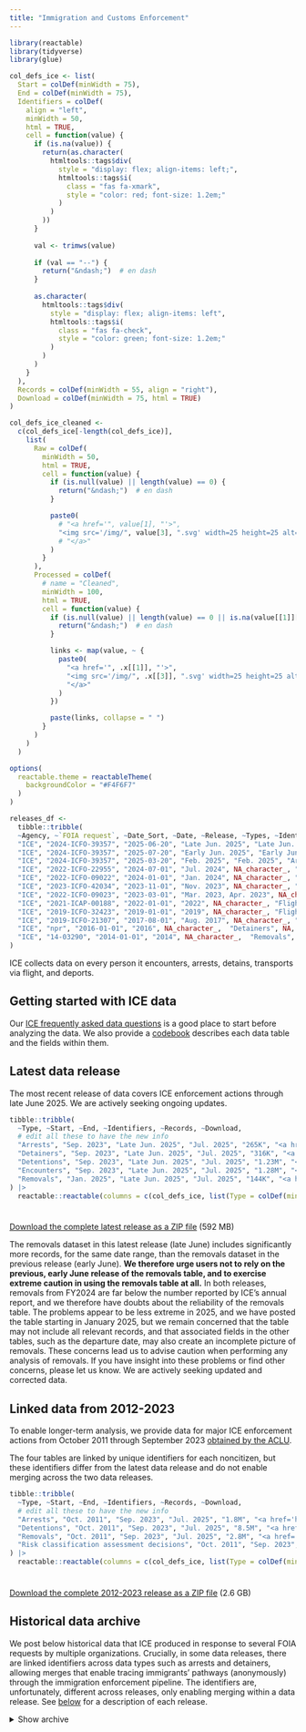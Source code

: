 ```yaml
---
title: "Immigration and Customs Enforcement"
---
```


```r
library(reactable)
library(tidyverse)
library(glue)

col_defs_ice <- list(
  Start = colDef(minWidth = 75),
  End = colDef(minWidth = 75),
  Identifiers = colDef(
    align = "left",
    minWidth = 50,
    html = TRUE,
    cell = function(value) {
      if (is.na(value)) {
        return(as.character(
          htmltools::tags$div(
            style = "display: flex; align-items: left;",
            htmltools::tags$i(
              class = "fas fa-xmark",
              style = "color: red; font-size: 1.2em;"
            )
          )
        ))
      }
  
      val <- trimws(value)
  
      if (val == "--") {
        return("&ndash;")  # en dash
      }
  
      as.character(
        htmltools::tags$div(
          style = "display: flex; align-items: left",
          htmltools::tags$i(
            class = "fas fa-check",
            style = "color: green; font-size: 1.2em;"
          )
        )
      )
    }
  ),
  Records = colDef(minWidth = 55, align = "right"),
  Download = colDef(minWidth = 75, html = TRUE)
)

col_defs_ice_cleaned <- 
  c(col_defs_ice[-length(col_defs_ice)], 
    list(
      Raw = colDef(
        minWidth = 50,
        html = TRUE,
        cell = function(value) {
          if (is.null(value) || length(value) == 0) {
            return("&ndash;")  # en dash
          }

          paste0(
            # "<a href='", value[1], "'>",
            "<img src='/img/", value[3], ".svg' width=25 height=25 alt='", value[3], "'>"
            # "</a>"
          )
        }
      ),
      Processed = colDef(
        # name = "Cleaned",
        minWidth = 100,
        html = TRUE,
        cell = function(value) {
          if (is.null(value) || length(value) == 0 || is.na(value[[1]][[1]])) {
            return("&ndash;")  # en dash
          }

          links <- map(value, ~ {
            paste0(
              "<a href='", .x[[1]], "'>",
              "<img src='/img/", .x[[3]], ".svg' width=25 height=25 alt='", .x[[3]], "'>",
              "</a>"
            )
          })

          paste(links, collapse = " ")
        }
      )
    )
  )

options(
  reactable.theme = reactableTheme(
    backgroundColor = "#F4F6F7"
  )
)

releases_df <- 
  tibble::tribble(
  ~Agency, ~`FOIA request`, ~Date_Sort, ~Date, ~Release, ~Types, ~Identifiers, ~source_label, ~source_URL,
  "ICE", "2024-ICFO-39357", "2025-06-20", "Late Jun. 2025", "Late Jun. 2025", "Arrests, Detainers, Detentions, Encounters, Removals", "Yes", "ICE", "https://www.ice.gov",
  "ICE", "2024-ICFO-39357", "2025-07-20", "Early Jun. 2025", "Early Jun. 2025", "Arrests, Detainers, Detentions, Encounters, Removals", "Yes", "ICE", "https://www.ice.gov",
  "ICE", "2024-ICFO-39357", "2025-03-20", "Feb. 2025", "Feb. 2025", "Arrests, Detainers, Detentions, Encounters", "Yes", "ICE", "https://www.ice.gov",
  "ICE", "2022-ICFO-22955", "2024-07-01", "Jul. 2024", NA_character_, "Arrests", "Yes", "García Hernández", "https://www.ccgarciahernandez.com",
  "ICE", "2022-ICFO-09022", "2024-01-01", "Jan. 2024", NA_character_, "Detentions", "Yes", "UWCHR", "https://github.com/UWCHR/ice-detain",
  "ICE", "2023-ICFO-42034", "2023-11-01", "Nov. 2023", NA_character_, "Arrests, Detentions, Removals, Risk classification assessments", "Feb. 2024", "ICE", "https://www.ice.gov/doclib/foia/thirdPartyRequests/2023-ICFO-42034.zip",
  "ICE", "2022-ICFO-09023", "2023-03-01", "Mar. 2023, Apr. 2023", NA_character_,  "Arrests, Encounters, Removals", NA, "UWCHR", "https://github.com/UWCHR/ice-enforce",
  "ICE", "2021-ICAP-00188", "2022-01-01", "2022", NA_character_, "Flights",  NA, "UWCHR", "https://github.com/UWCHR/ice-air",
  "ICE", "2019-ICFO-32423", "2019-01-01", "2019", NA_character_, "Flights",  NA, "UWCHR", "https://github.com/UWCHR/ice-air",
  "ICE", "2019-ICFO-21307", "2017-08-01", "Aug. 2017", NA_character_, "Detentions", NA, "García Hernández", "https://www.ccgarciahernandez.com",
  "ICE", "npr", "2016-01-01", "2016", NA_character_,  "Detainers", NA, "NPR", "https://github.com/nprapps/sanctuary-cities",
  "ICE", "14-03290", "2014-01-01", "2014", NA_character_,  "Removals", NA, "NYT", "https://nytimes.com"
)
```

ICE collects data on every person it encounters, arrests, detains, transports via flight, and deports. 

::: {.callout-tip appearance="default"}

## Getting started with ICE data

Our [ICE frequently asked data questions](/docs/ice.html#sec-faq) is a good place to start before analyzing the data. We also provide a [codebook](/docs/ice.html#sec-codebook) describes each data table and the fields within them.

:::

## Latest data release

The most recent release of data covers ICE enforcement actions through late June 2025. We are actively seeking ongoing updates.

```r
tibble::tribble(
  ~Type, ~Start, ~End, ~Identifiers, ~Records, ~Download,
  # edit all these to have the new info
  "Arrests", "Sep. 2023", "Late Jun. 2025", "Jul. 2025", "265K", "<a href='https://ucla.app.box.com/index.php?rm=box_download_shared_file&shared_name=9d8qnnduhus4bd5mwqt7l95kz34fic2v&file_id=f_1922082018423'>xlsx</a> (39 MB)",
  "Detainers", "Sep. 2023", "Late Jun. 2025", "Jul. 2025", "316K", "<a href='https://ucla.app.box.com/index.php?rm=box_download_shared_file&shared_name=9d8qnnduhus4bd5mwqt7l95kz34fic2v&file_id=f_1922081034353'>xlsx</a> (100 MB)",
  "Detentions", "Sep. 2023", "Late Jun. 2025", "Jul. 2025", "1.23M", "<a href='https://ucla.app.box.com/index.php?rm=box_download_shared_file&shared_name=9d8qnnduhus4bd5mwqt7l95kz34fic2v&file_id=f_1922078517539'>xlsx</a> (255 MB)", 
  "Encounters", "Sep. 2023", "Late Jun. 2025", "Jul. 2025", "1.28M", "<a href='https://ucla.app.box.com/index.php?rm=box_download_shared_file&shared_name=9d8qnnduhus4bd5mwqt7l95kz34fic2v&file_id=f_1922075106849'>xlsx</a> (179 MB)",
  "Removals", "Jan. 2025", "Late Jun. 2025", "Jul. 2025", "144K", "<a href='https://ucla.box.com/shared/static/03884yy0d04c74vi63fs1htzel2zfj1u.xlsx'>xlsx</a> (31 MB)"
) |>
  reactable::reactable(columns = c(col_defs_ice, list(Type = colDef(minWidth = 65))), sortable = FALSE, pagination = FALSE)
```

<div style="height: 10px;"></div>

<!-- edit the link below with a Box link to a ZIP file you create with all the new release files -->

[Download the complete latest release as a ZIP file](https://ucla.box.com/shared/static/f9ish3m738cnke6xo1f4h7xnsc1b17x0.zip) (592 MB)

::: {.callout-warning appearance="simple"}

The removals dataset in this latest release (late June) includes significantly more records, for the same date range, than the removals dataset in the previous release (early June). **We therefore urge users not to rely on the previous, early June release of the removals table, and to exercise extreme caution in using the removals table at all.** In both releases, removals from FY2024 are far below the number reported by ICE's annual report, and we therefore have doubts about the reliability of the removals table. The problems appear to be less extreme in 2025, and we have posted the table starting in January 2025, but we remain concerned that the table may not include all relevant records, and that associated fields in the other tables, such as the departure date, may also create an incomplete picture of removals. These concerns lead us to advise caution when performing any analysis of removals. If you have insight into these problems or find other concerns, please let us know. We are actively seeking updated and corrected data.

:::

## Linked data from 2012-2023

To enable longer-term analysis, we provide data for major ICE enforcement actions from October 2011 through September 2023 [obtained by the ACLU](/foia.html#aclu-v-ice-20182023).

The four tables are linked by unique identifiers for each noncitizen, but these identifiers differ from the latest data release and do not enable merging across the two data releases.

```r
tibble::tribble(
  ~Type, ~Start, ~End, ~Identifiers, ~Records, ~Download,
  # edit all these to have the new info
  "Arrests", "Oct. 2011", "Sep. 2023", "Jul. 2025", "1.8M", "<a href='https://ucla.box.com/shared/static/3i6xhnd5cig3qacy5phxvw9cmy7a71k1.zip'>zip</a> (99 MB)",
  "Detentions", "Oct. 2011", "Sep. 2023", "Jul. 2025", "8.5M", "<a href='https://ucla.box.com/shared/static/gjfcedj3ne4d6l6rt5sv0t6yfao18jzp.zip'>xlsx</a> (1.41 GB)", 
  "Removals", "Oct. 2011", "Sep. 2023", "Jul. 2025", "2.8M", "<a href='https://ucla.box.com/shared/static/hanv0cqbvxole910mo63z9uy40cwwi9t.zip'>xlsx</a> (499 MB)",
  "Risk classification assessment decisions", "Oct. 2011", "Sep. 2023", "Jul. 2025", "3.5M", "<a href='https://ucla.box.com/shared/static/x6jxz982onabumgfx0dwnd39b27ggoqz.zip'>xlsx</a> (596 MB)"
) |>
  reactable::reactable(columns = c(col_defs_ice, list(Type = colDef(minWidth = 65))), sortable = FALSE, pagination = FALSE)
```

<div style="height: 10px;"></div>

[Download the complete 2012-2023 release as a ZIP file](https://ucla.box.com/shared/static/csnihndb826omzizlps90szm60q39jxd.zip) (2.6 GB)

## Historical data archive 

We post below historical data that ICE produced in response to several FOIA requests by multiple organizations. Crucially, in some data releases, there are linked identifiers across data types such as arrests and detainers, allowing merges that enable tracing immigrants' pathways (anonymously) through the immigration enforcement pipeline. The identifiers are, unfortunately, different across releases, only enabling merging within a data release. See [below](#sec-about) for a description of each release.

<details>
<summary>Show archive</summary>

```r
tibble::tribble(
  ~Type,   ~Start,	    ~End,	      ~Records,	~FOIA,             ~Release,        ~URL,              
  # Location	                      Filename
  "Arrests",				    "9/1/23",	  "3/20/25",	145802,	  "2024-ICFO-39357", "Feb. 2025",         1836554372496,    # ice/arrests/032025	            ERO Admin Arrests_2025-ICLI-00019_2024-ICFO-39357_LESA-STU_FINAL_raw.xlsx
  "Arrests",				    "9/1/23",	  "6/20/25",	249280,	  "2024-ICFO-39357", "Early Jun. 2025",         1903641913782,    # ice/arrests/062025	            2025-ICLI-00019_2024-ICFO-39357_ERO Admin Arrests_LESA-STU_FINAL_unprotected.xlsx
  "Arrests",				    "10/1/15",	"9/30/16",	107300,	  "2022-ICFO-22955",	NA_character_,  1851836294057,    # ice/arrests/2022-ICFO-22955	    ICE ERO Apprehension by AOR & Program (FY16).xlsx
  "Arrests",				    "10/1/16",	"9/30/17",	138876,	  "2022-ICFO-22955",	NA_character_,  1851833536271,    # ice/arrests/2022-ICFO-22955	    ICE ERO Apprehension by AOR & Program (FY17).xlsx
  "Arrests",				    "10/1/17",	"9/30/18",	153214,	  "2022-ICFO-22955",	NA_character_,  1851837546731,    # ice/arrests/2022-ICFO-22955	    ICE ERO Apprehension by AOR & Program (FY18).xlsx
  "Arrests",				    "10/1/18",	"9/30/19",	138775,	  "2022-ICFO-22955",	NA_character_,  1851831800585,    # ice/arrests/2022-ICFO-22955	    ICE ERO Apprehension by AOR & Program (FY19).xlsx
  "Arrests",				    "10/1/19",	"9/30/20",	100429,	  "2022-ICFO-22955",	NA_character_,  1851835191968,    # ice/arrests/2022-ICFO-22955	    ICE ERO Apprehension by AOR & Program (FY20).xlsx
  "Arrests",				    "10/1/20",	"9/30/21",	72849,	  "2022-ICFO-22955",	NA_character_,  1851833034596,    # ice/arrests/2022-ICFO-22955	    ICE ERO Apprehension by AOR & Program (FY21).xlsx
  "Arrests",				    "10/1/21",	"9/30/22",	142954,	  "2022-ICFO-22955",	NA_character_,  1851830686826,    # ice/arrests/2022-ICFO-22955	    ICE ERO Apprehension by AOR & Program (FY22).xlsx
  "Arrests",				    "10/1/22",	"9/30/23",	170864,	  "2022-ICFO-22955",	NA_character_,  1851836416108,    # ice/arrests/2022-ICFO-22955	    ICE ERO Apprehension by AOR & Program (FY23).xlsx
  "Arrests",				    "10/1/23",	"9/30/24",	95188,	  "2022-ICFO-22955",	NA_character_,  1851836311169,    # ice/arrests/2022-ICFO-22955	    ICE ERO Apprehension by AOR & Program (FY24 through July 2024).xlsx
  "Arrests",				    "10/1/11",	"9/30/12",	681578,	  "2022-ICFO-09023",	NA_character_,  1836557464054,    # ice/arrests/uwchr	              ERO_Arrests_FY2012-FY2014-REDACTED_raw.xlsx
  "Arrests",				    "10/1/14",	"9/30/15",	1059656,	"2022-ICFO-09023",	NA_character_,  1836540105544,    # ice/arrests/uwchr	              ERO_Arrests_FY2015-FY2023_YTD-REDACTED_raw.xlsx
  "Flights",				    "10/1/10",	"9/30/11",	2160,	    "2019-ICFO-32423",	NA_character_,  1836540049661,    # ice/arts/uwchr	                ARTS Data FY11-reviewed_raw.xlsx
  "Flights",				    "10/1/11",	"9/30/12",	2399,	    "2019-ICFO-32423",	NA_character_,  1836552599950,    # ice/arts/uwchr	                ARTS Data FY12-reviewed_raw.xlsx
  "Flights",				    "10/1/12",	"9/30/13",	2333,	    "2019-ICFO-32423",	NA_character_,  1836549849021,    # ice/arts/uwchr	                ARTS Data FY13-reviewed_raw.xlsx
  "Flights",				    "10/1/13",	"9/30/14",	5756,	    "2019-ICFO-32423",	NA_character_,  1836540958981,    # ice/arts/uwchr	                ARTS Data FY14-reviewed_raw.xlsx
  "Flights",				    "10/1/14",	"9/30/15",	1663,	    "2019-ICFO-32423",	NA_character_,  1836538695921,    # ice/arts/uwchr	                ARTS Data FY15-reviewed_raw.xlsx
  "Flights",				    "10/1/15",	"9/30/16",	1884,	    "2019-ICFO-32423",	NA_character_,  1836536493019,    # ice/arts/uwchr	                ARTS Data FY16-reviewed_raw.xlsx
  "Flights",				    "10/1/16",	"9/30/17",	1658,	    "2019-ICFO-32423",	NA_character_,  1836549806043,    # ice/arts/uwchr	                ARTS Data FY17-reviewed_raw.xlsx
  "Flights",				    "10/1/17",	"9/30/18",	1703,	    "2019-ICFO-32423",	NA_character_,  1836550883008,    # ice/arts/uwchr	                ARTS Data FY18-reviewed_raw.xlsx
  "Flights",				    "10/1/18",	"9/30/19",	1122,	    "2019-ICFO-32423",	NA_character_,  1836537162853,    # ice/arts/uwchr	                ARTS Data FY19 Year To Date-reviewed_raw.xlsx
  "Flight passengers",	"10/1/10",	"9/30/11",	233061,	  "2019-ICFO-32423",	NA_character_,  1836536399014,    # ice/arts/uwchr	                ARTS Passenger Data FY11_raw.xlsx
  "Flight passengers",	"10/1/11",	"9/30/12",	282178,	  "2019-ICFO-32423",	NA_character_,  1836538136812,    # ice/arts/uwchr	                ARTS Passenger Data FY12_raw.xlsx
  "Flight passengers",	"10/1/12",	"9/30/13",	263621,	  "2019-ICFO-32423",	NA_character_,  1836555001702,    # ice/arts/uwchr	                ARTS Passenger Data FY13_raw.xlsx
  "Flight passengers",	"10/1/13",	"9/30/14",	249563,	  "2019-ICFO-32423",	NA_character_,  1836545751933,    # ice/arts/uwchr	                ARTS Passenger Data FY14_raw.xlsx
  "Flight passengers",	"10/1/14",	"9/30/15",	157067,	  "2019-ICFO-32423",	NA_character_,  1836539073027,    # ice/arts/uwchr	                ARTS Passenger Data FY15_raw.xlsx
  "Flight passengers",	"10/1/15",	"9/30/16",	168239,	  "2019-ICFO-32423",	NA_character_,  1836549772221,    # ice/arts/uwchr	                ARTS Passenger Data FY16_raw.xlsx
  "Flight passengers",	"10/1/16",	"9/30/17",	180384,	  "2019-ICFO-32423",	NA_character_,  1836541672269,    # ice/arts/uwchr	                ARTS Passenger Data FY17_raw.xlsx
  "Flight passengers",	"10/1/17",	"9/30/18",	191648,	  "2019-ICFO-32423",	NA_character_,  1836553076817,    # ice/arts/uwchr	                ARTS Passenger Data FY18_raw.xlsx
  "Flight passengers",	"10/1/18",	"9/30/19",	37259,	  "2019-ICFO-32423",	NA_character_,  1836536207751,    # ice/arts/uwchr	                ARTS Passenger Data FY19_raw.xlsx
  "Flight passengers",	"10/1/18",	"5/8/20",	  3182,	    "2021-ICAP-00188",	NA_character_,  1836545668509,    # ice/arts/uwchr	                ARTS_Missions-redacted_raw.xlsx
  "Flight passengers",	"10/1/18",	"5/8/20",	  341290,	  "2021-ICAP-00188",	NA_character_,  1836550007406,    # ice/arts/uwchr	                ARTS_Passenger-redacted_raw.xlsx
  "Detainers",			    "9/1/23",	  "3/20/25",	199335,	  "2024-ICFO-39357",  "Feb. 2025",        1836552782163,    # ice/detainers/032025	          ERO Detainers_2025-ICLI-00019_2024-ICFO-39357_LESA-STU_FINAL_raw.xlsx
  "Detainers",			    "9/1/23",	  "6/20/25",	305738,	  "2024-ICFO-39357",  "Early Jun. 2025",        1903648700489,    # ice/detainers/062025	          2025-ICLI-00019_2024-ICFO-39357_ERO Detainers_LESA-STU_FINAL_unprotected.xlsx
  "Detainers",			    "10/1/09",	"9/30/10",	290253,	  "npr",					    NA_character_,  1836555210688,    # ice/detainers/npr	              detainersfy10_raw.csv
  "Detainers",			    "10/1/10",	"9/30/11",	317327,	  "npr",					    NA_character_,  1836552467952,    # ice/detainers/npr	              detainersfy11_raw.csv
  "Detainers",			    "10/1/11",	"9/30/12",	286507,	  "npr",					    NA_character_,  1836540940171,    # ice/detainers/npr	              detainersfy12_raw.csv
  "Detainers",			    "10/1/12",	"9/30/13",	216717,	  "npr",					    NA_character_,  1836550482581,    # ice/detainers/npr	              detainersfy13_raw.csv
  "Detainers",			    "10/1/13",	"9/30/14",	164188,	  "npr",					    NA_character_,  1836551310786,    # ice/detainers/npr	              detainersfy14_raw.csv
  "Detainers",			    "10/1/14",	"9/30/15",	97021,	  "npr",					    NA_character_,  1836547271446,    # ice/detainers/npr	              detainersfy15_raw.csv
  "Detainers",			    "10/1/15",	"9/30/16",	85561,	  "npr",					    NA_character_,  1836555104717,    # ice/detainers/npr	              detainersfy16_raw.csv
  "Detainers",			    "10/1/16",	"9/30/17",	94013,	  "npr",					    NA_character_,  1836554262318,    # ice/detainers/npr	              detainersfy17_raw.csv
  "Detainers",			    "10/1/08",	"9/30/09",	248255,	  "npr",					    NA_character_,  1836543616508,    # ice/detainers/npr	              detainersfy9_raw.csv
  "Detainers",			    "10/1/07",	"9/30/08",	212407,	  "npr",					    NA_character_,  1836553974742,    # ice/detainers/npr	              lea-detainers-FY08_raw.txt
  "Detainers",			    "10/1/08",	"9/30/09",	248272,	  "npr",					    NA_character_,  1836539862966,    # ice/detainers/npr	              lea-detainers-FY09_raw.txt
  "Detainers",			    "10/1/09",	"9/30/10",	290304,	  "npr",					    NA_character_,  1836543397795,    # ice/detainers/npr	              lea-detainers-FY10_raw.txt
  "Detainers",			    "10/1/10",	"9/30/11",	603877,	  "npr",					    NA_character_,  1836543308523,    # ice/detainers/npr	              lea-detainers-FY11_12_raw.txt
  "Detainers",			    "10/1/12",	"9/30/13",	380916,	  "npr",					    NA_character_,  1836551433566,    # ice/detainers/npr	              lea-detainers-FY13_14_raw.txt
  "Detainers",			    "10/1/14",	"9/30/15",	79053,	  "npr",					    NA_character_,  1836556496547,    # ice/detainers/npr	              lea-detainers-FY15YTD_raw.txt
  "Detentions",			    "9/1/23",	  "3/20/25",	767747,	  "2024-ICFO-39357",  "Feb. 2025",        1836559130180,    # ice/detentions/032025	          ICE Detentions_2025-ICLI-00019_2024-ICFO-39357_LESA-STU_FINAL_raw.xlsx
  "Detentions",			    "9/1/23",	  "6/20/25",	1173910,	"2024-ICFO-39357",  "Early Jun. 2025",        1903652224645,    # ice/detentions/062025	          2025-ICLI-00019_2024-ICFO-39357_ICE Detentions_LESA-STU_FINAL_unprotected.xlsx
  "Detentions",			    "10/1/15",	"9/30/16",	764332,	  "2019-ICFO-21307",	NA_character_,	1851662838490,    # ice/detentions/2019-ICFO-21307	ICE ERO Detention by AOR (FY16).xlsx
  "Detentions",			    "10/1/14",	"9/30/15",	665212,	  "2019-ICFO-21307",	NA_character_,	1851667352417,    # ice/detentions/2019-ICFO-21307	ICE ERO Detention by AOR & Length of Detention (FY15).xlsx
  "Detentions",			    "10/1/16",	"9/30/17",	692356,	  "2019-ICFO-21307",	NA_character_,	1851661107897,    # ice/detentions/2019-ICFO-21307	ICE ERO Detention by AOR & Length of Detention (FY17 through Aug 18, 2017).xlsx
  "Detentions",			    "10/1/10",	"9/30/11",	60200,	  "2022-ICFO-09022",	NA_character_,	1836558695933,    # ice/detentions/uwchr	          ICE Detentions_FY2011 and Prior_LESA-STU_FINAL-Redacted_raw.xlsx
  "Detentions",			    "10/1/11",	"9/30/12",	988494,	  "2022-ICFO-09022",	NA_character_,	1836538890174,    # ice/detentions/uwchr	          ICE Detentions_FY2012_LESA-STU_FINAL-Redacted_raw.xlsx
  "Detentions",			    "10/1/12",	"9/30/13",	877453,	  "2022-ICFO-09022",	NA_character_,	1836539896765,    # ice/detentions/uwchr	          ICE Detentions_FY2013_LESA-STU_FINAL-Redacted_raw.xlsx
  "Detentions",			    "10/1/13",	"9/30/14",	848952,	  "2022-ICFO-09022",	NA_character_,	1836558270445,    # ice/detentions/uwchr	          ICE Detentions_FY2014_LESA-STU_FINAL-Redacted_raw.xlsx
  "Detentions",			    "10/1/14",	"9/30/15",	654963,	  "2022-ICFO-09022",	NA_character_,	1836545212556,    # ice/detentions/uwchr	          ICE Detentions_FY2015_LESA-STU_FINAL-Redacted_raw.xlsx
  "Detentions",			    "10/1/15",	"9/30/16",	748077,	  "2022-ICFO-09022",	NA_character_,	1836551270304,    # ice/detentions/uwchr	          ICE Detentions_FY2016_LESA-STU_FINAL-Redacted_raw.xlsx
  "Detentions",			    "10/1/16",	"9/30/17",	756918,	  "2022-ICFO-09022",	NA_character_,	1836545300833,    # ice/detentions/uwchr	          ICE Detentions_FY2017_LESA-STU_FINAL-Redacted_raw.xlsx
  "Detentions",			    "10/1/17",	"9/30/18",	903960,	  "2022-ICFO-09022",	NA_character_,	1836550118061,    # ice/detentions/uwchr	          ICE Detentions_FY2018_LESA-STU_FINAL-Redacted_raw.xlsx
  "Detentions",			    "10/1/18",	"9/30/19",	940511,	  "2022-ICFO-09022",	NA_character_,	1836545192598,    # ice/detentions/uwchr	          ICE Detentions_FY2019_LESA-STU_FINAL-Redacted_raw.xlsx
  "Detentions",			    "10/1/19",	"9/30/20",	415226,	  "2022-ICFO-09022",	NA_character_,	1836540429374,    # ice/detentions/uwchr	          ICE Detentions_FY2020_LESA-STU_FINAL-Redacted_raw.xlsx
  "Detentions",			    "10/1/20",	"9/30/21",	363380,	  "2022-ICFO-09022",	NA_character_,	1836545015666,    # ice/detentions/uwchr	          ICE Detentions_FY2021_LESA-STU_FINAL-Redacted_raw.xlsx
  "Detentions",			    "10/1/21",	"9/30/22",	480921,	  "2022-ICFO-09022",	NA_character_,	1836551672923,    # ice/detentions/uwchr	          ICE Detentions_FY2022_LESA-STU_FINAL-Redacted_raw.xlsx
  "Detentions",			    "10/1/22",	"9/30/23",	513664,	  "2022-ICFO-09022",	NA_character_,	1836556182456,    # ice/detentions/uwchr	          ICE Detentions_FY2023_LESA-STU_FINAL-Redacted_raw.xlsx
  "Detentions",			    "10/1/23",	"9/30/24",	114833,	  "2022-ICFO-09022",	NA_character_,	1836538575856,    # ice/detentions/uwchr	          ICE Detentions_FY2024_LESA-STU_FINAL-Redacted_raw.xlsx
  "Encounters",			    "9/1/23",	  "3/20/25",	868569,		"2024-ICFO-39357",  "Feb. 2025",        1836544630925,    # ice/encounters/032025	          ERO Encounters_2025-ICLI-00019_2024-ICFO-39357_LESA-STU_FINAL_raw.xlsx
  "Encounters",			    "9/1/23",	  "6/20/25",	1241817,  "2024-ICFO-39357",  "Early Jun. 2025",        1903642269570,    # ice/encounters/062025	          2025-ICLI-00019_2024-ICFO-39357_ERO Encounters_FINAL_unprotected.xlsx
  "Encounters",			    "10/1/11",	"9/30/12",	2054228,	"2022-ICFO-09023",	NA_character_,	1836545587160,    # ice/encounters/uwchr	          ERO_Encounters_FY2012-FY2014-REDACTED_raw.xlsx
  "Encounters",			    "10/1/14",	"9/30/15",	3470882,	"2022-ICFO-09023",	NA_character_,	1836539886526,    # ice/encounters/uwchr	          ERO_Encounters_FY2015-FY2023_YTD-REDACTED_raw.xlsx
  "Removals",			      "9/1/23",	  "6/20/25",	106469,		"2024-ICFO-39357",  "Early Jun. 2025",        1903640338806,    # ice/removals/062025	            2025-ICLI-00019_2024-ICFO-39357_ICE Removals_LESA-STU_FINAL_2025-only_unprotected.xlsx
  "Removals",			      "10/1/02",	"9/30/03",	159611,	  "14-03290",				  NA_character_,  1875129596640,    # ice/removals/14-03290	          1 14-03290_FY03_Highlighted_raw.xlsx
  "Removals",			      "10/1/11",	"9/30/12",	409504,	  "14-03290",				  NA_character_,  1875139734735,    # ice/removals/14-03290	          10 14-03290_FY12_Highlighted_raw.xlsx
  "Removals",			      "10/1/12",	"9/30/13",	368807,	  "14-03290",				  NA_character_,  1875139943394,    # ice/removals/14-03290	          11 14-03290_FY13_Highlighted_raw.xlsx
  "Removals",			      "10/1/03",	"9/30/04",	177707,	  "14-03290",				  NA_character_,  1875132208001,    # ice/removals/14-03290	          2 14-03290_FY04_Highlighted_raw.xlsx
  "Removals",			      "10/1/04",	"9/30/05",	183543,	  "14-03290",				  NA_character_,  1875135429164,    # ice/removals/14-03290	          3 14-03290_FY05_Highlighted_raw.xlsx
  "Removals",			      "10/1/05",	"9/30/06",	212205,	  "14-03290",				  NA_character_,  1875129589363,    # ice/removals/14-03290	          4 14-03290_FY06_Highlighted_raw.xlsx
  "Removals",			      "10/1/06",	"9/30/07",	300420,	  "14-03290",				  NA_character_,  1875129774679,    # ice/removals/14-03290	          5 14-03290_FY07_Highlighted_raw.xlsx
  "Removals",			      "10/1/07",	"9/30/08",	383941,	  "14-03290",				  NA_character_,  1875130303126,    # ice/removals/14-03290	          6 14-03290_FY08_Highlighted_raw.xlsx
  "Removals",			      "10/1/08",	"9/30/09",	384567,	  "14-03290",				  NA_character_,  1875137637027,    # ice/removals/14-03290	          7 14-03290_FY09_Highlighted_raw.xlsx
  "Removals",			      "10/1/09",	"9/30/10",	391694,	  "14-03290",				  NA_character_,  1875138789538,    # ice/removals/14-03290	          8 14-03290_FY10_Highlighted_raw.xlsx
  "Removals",			      "10/1/10",	"9/30/11",	396245,	  "14-03290",				  NA_character_,  1875127271383,    # ice/removals/14-03290	          9 14-03290_FY11_Highlighted_raw.xlsx
  "Removals",			      "10/1/11",	"9/30/14",	1094451,	"2022-ICFO-09023",	NA_character_,  1836557461924,    # ice/removals/uwchr	            ICE_Removals_FY2012-FY2014-REDACTED_raw.xlsx
  "Removals",			      "10/1/14",	"1/28/23",	1571114,	"2022-ICFO-09023",	NA_character_,  1836555735995,    # ice/removals/uwchr	            ICE_Removals_FY2015-FY2023_YTD-REDACTED_raw.xlsx
  ) |> 
  mutate(
    Start = as.Date(Start, format = "%m/%d/%y"),
    End = as.Date(End, format = "%m/%d/%y"),
    URL = glue("<a href='<a href='https://ucla.app.box.com/index.php?rm=box_download_shared_file&shared_name=9d8qnnduhus4bd5mwqt7l95kz34fic2v&file_id=f_{URL}'>{if_else(FOIA == 'npr', 'csv', 'xlsx')}</a>")
  ) |> 
    left_join(releases_df |> select(`FOIA request`, `Release`, Identifiers, source_label, source_URL, Date_Sort), by = c("FOIA" = "FOIA request", "Release")) |> 
    arrange(desc(Date_Sort), Type, Start) |> 
    select(-Date_Sort) |> 
    # create a variable for Contributor that links to the source if it is not ICE
    mutate(
      Source = if_else(is.na(source_label) | source_label == "ICE", NA_character_, paste0("<a href='", source_URL, "'>", source_label, "</a>")),
      Release = glue("{FOIA} {if_else(is.na(Release), '', glue('({Release})'))}") |> str_squish() |> str_replace("npr", "ID unknown"),
      .keep = "unused"
    ) |>
      relocate(
        Release
      ) |>
      relocate(Identifiers, .after = End) |>
      relocate(URL, .after = Source) |> 
    reactable::reactable(
      columns = list(
        # release column 
        Release = colDef(
          name = "Release",
          minWidth = 100
        ),
        Type = colDef(name = "Type", minWidth = 65),
        Start = colDef(
          name = "Start", 
          minWidth = 75, 
          cell = function(value) format(value, "%b. %Y")
        ),
        End = colDef(
          name = "End", 
          minWidth = 75, 
          cell = function(value) format(value, "%b. %Y")
        ),
        Identifiers = colDef(
    align = "left",
    minWidth = 50,
    html = TRUE,
    cell = function(value) {
      if (is.na(value)) {
        return(as.character(
          htmltools::tags$div(
            style = "display: flex; align-items: left;",
            htmltools::tags$i(
              class = "fas fa-xmark",
              style = "color: red; font-size: 1.2em;"
            )
          )
        ))
      }
  
      val <- trimws(value)
  
      if (val == "--") {
        return("&ndash;")  # en dash
      }
  
      as.character(
        htmltools::tags$div(
          style = "display: flex; align-items: left",
          htmltools::tags$i(
            class = "fas fa-check",
            style = "color: green; font-size: 1.2em;"
          )
        )
      )
    }
  ),
        Records = colDef(
          name = "Records",
          minWidth = 55,
          align = "right", 
          cell = function(value) scales::label_number(scale_cut = scales::cut_short_scale())(value)
        ),
        # add contributor column that links to source if it is not ICE
        Source = colDef(
          name = "Contributor",
          minWidth = 100,
          html = TRUE
        ),
        URL = colDef(name = "Download", minWidth = 100, html = TRUE)
  ),
  pagination = FALSE
    )
```

</details>
